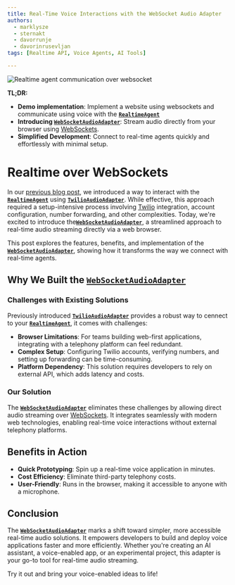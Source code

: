 ```yaml
---
title: Real-Time Voice Interactions with the WebSocket Audio Adapter
authors:
  - marklysze
  - sternakt
  - davorrunje
  - davorinrusevljan
tags: [Realtime API, Voice Agents, AI Tools]

---
```


![Realtime agent communication over websocket](/snippets/advanced-concepts/realtime-agent/img/websocket_communication_diagram.png)

**TL;DR:**
- **Demo implementation**: Implement a website using websockets and communicate using voice with the [**`RealtimeAgent`**](/docs/reference/agentchat/realtime_agent/realtime_agent)
- **Introducing [**`WebSocketAudioAdapter`**](/docs/api-reference/autogen/agentchat/realtime/experimental/WebSocketAudioAdapter#websocketaudioadapter)**: Stream audio directly from your browser using [WebSockets](https://fastapi.tiangolo.com/advanced/websockets/).
- **Simplified Development**: Connect to real-time agents quickly and effortlessly with minimal setup.

# **Realtime over WebSockets**

In our [previous blog post](/docs/blog/2024-12-20-RealtimeAgent/index), we introduced a way to interact with the [**`RealtimeAgent`**](/docs/reference/agentchat/realtime_agent/realtime_agent) using [**`TwilioAudioAdapter`**](/docs/api-reference/autogen/agentchat/realtime/experimental/TwilioAudioAdapter#twilioaudioadapter). While effective, this approach required a setup-intensive process involving [Twilio](https://www.twilio.com/) integration, account configuration, number forwarding, and other complexities. Today, we're excited to introduce the[**`WebSocketAudioAdapter`**](/docs/api-reference/autogen/agentchat/realtime/experimental/WebSocketAudioAdapter#websocketaudioadapter), a streamlined approach to real-time audio streaming directly via a web browser.

This post explores the features, benefits, and implementation of the [**`WebSocketAudioAdapter`**](/docs/api-reference/autogen/agentchat/realtime/experimental/WebSocketAudioAdapter#websocketaudioadapter), showing how it transforms the way we connect with real-time agents.

## **Why We Built the [**`WebSocketAudioAdapter`**](/docs/api-reference/autogen/agentchat/realtime/experimental/WebSocketAudioAdapter#websocketaudioadapter)**
### **Challenges with Existing Solutions**
Previously introduced [**`TwilioAudioAdapter`**](/docs/api-reference/autogen/agentchat/realtime/experimental/TwilioAudioAdapter#twilioaudioadapter) provides a robust way to cennect to your [**`RealtimeAgent`**](/docs/reference/agentchat/realtime_agent/realtime_agent), it comes with challenges:
- **Browser Limitations**: For teams building web-first applications, integrating with a telephony platform can feel redundant.
- **Complex Setup**: Configuring Twilio accounts, verifying numbers, and setting up forwarding can be time-consuming.
- **Platform Dependency**: This solution requires developers to rely on external API, which adds latency and costs.

### **Our Solution**
The [**`WebSocketAudioAdapter`**](/docs/api-reference/autogen/agentchat/realtime/experimental/WebSocketAudioAdapter#websocketaudioadapter) eliminates these challenges by allowing direct audio streaming over [WebSockets](https://fastapi.tiangolo.com/advanced/websockets/). It integrates seamlessly with modern web technologies, enabling real-time voice interactions without external telephony platforms.


<RealtimeAgent/>

## **Benefits in Action**
- **Quick Prototyping**: Spin up a real-time voice application in minutes.
- **Cost Efficiency**: Eliminate third-party telephony costs.
- **User-Friendly**: Runs in the browser, making it accessible to anyone with a microphone.

## **Conclusion**
The [**`WebSocketAudioAdapter`**](/docs/api-reference/autogen/agentchat/realtime/experimental/WebSocketAudioAdapter#websocketaudioadapter) marks a shift toward simpler, more accessible real-time audio solutions. It empowers developers to build and deploy voice applications faster and more efficiently. Whether you're creating an AI assistant, a voice-enabled app, or an experimental project, this adapter is your go-to tool for real-time audio streaming.

Try it out and bring your voice-enabled ideas to life!
